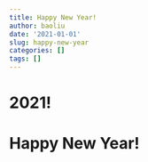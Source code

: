 ```yaml
---
title: Happy New Year!
author: baoliu
date: '2021-01-01'
slug: happy-new-year
categories: []
tags: []
---
```


# **2021! **
# **Happy New Year!**